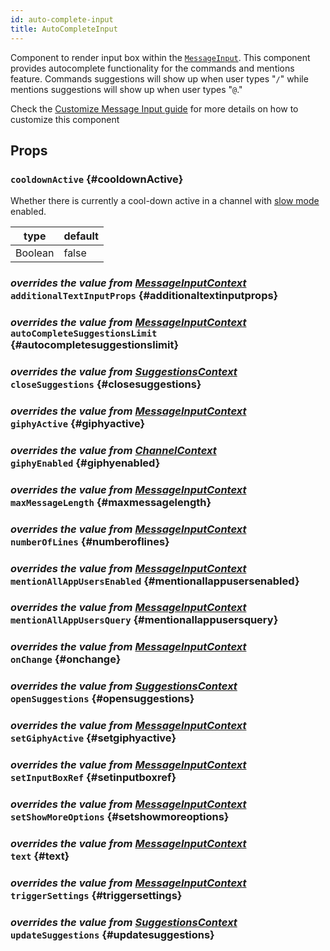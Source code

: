 ```yaml
---
id: auto-complete-input
title: AutoCompleteInput
---
```






Component to render input box within the [`MessageInput`](./message-input.mdx).
This component provides autocomplete functionality for the commands and mentions feature.
Commands suggestions will show up when user types "`/`" while mentions suggestions will show up when user types "`@`."

Check the [Customize Message Input guide](../guides/custom-message-input.mdx) for more details on how to customize this component

## Props

### `cooldownActive` {#cooldownActive}

Whether there is currently a cool-down active in a channel with [slow mode](https://getstream.io/chat/docs/javascript/slow_mode/?language=javascript#channel-slow-mode) enabled.

| type    | default |
| ------- | ------- |
| Boolean | false   |

### <div class="label description">_overrides the value from [MessageInputContext](../../contexts/message-input-context#additionaltextinputprops)_</div> `additionalTextInputProps` {#additionaltextinputprops}

<AdditionalTextInputProps />

### <div class="label description">_overrides the value from [MessageInputContext](../../contexts/message-input-context#autocompletesuggestionslimit)_</div> `autoCompleteSuggestionsLimit` {#autocompletesuggestionslimit}

<AutoCompleteSuggestionsLimit />

### <div class="label description">_overrides the value from [SuggestionsContext](../../contexts/suggestions-context#closesuggestions)_</div> `closeSuggestions` {#closesuggestions}

<CloseSuggestions />

### <div class="label description">_overrides the value from [MessageInputContext](../../contexts/message-input-context#giphyactive)_</div> `giphyActive` {#giphyactive}

<GiphyActive />

### <div class="label description">_overrides the value from [ChannelContext](../../contexts/channel-context#giphyenabled)_</div> `giphyEnabled` {#giphyenabled}

<GiphyEnabled />

### <div class="label description">_overrides the value from [MessageInputContext](../../contexts/message-input-context#maxmessagelength)_</div> `maxMessageLength` {#maxmessagelength}

<MaxMessageLength />

### <div class="label description">_overrides the value from [MessageInputContext](../../contexts/message-input-context#numberoflines)_</div> `numberOfLines` {#numberoflines}

<NumberOfLines />

### <div class="label description">_overrides the value from [MessageInputContext](../../contexts/message-input-context#mentionallappusersenabled)_</div> `mentionAllAppUsersEnabled` {#mentionallappusersenabled}

<MentionAllAppUsersEnabled />

### <div class="label description">_overrides the value from [MessageInputContext](../../contexts/message-input-context#mentionallappusersquery)_</div> `mentionAllAppUsersQuery` {#mentionallappusersquery}

<MentionAllAppUsersQuery />

### <div class="label description">_overrides the value from [MessageInputContext](../../contexts/message-input-context#onchange)_</div> `onChange` {#onchange}

<OnChange />

### <div class="label description">_overrides the value from [SuggestionsContext](../../contexts/suggestions-context#opensuggestions)_</div> `openSuggestions` {#opensuggestions}

<OpenSuggestions />

### <div class="label description">_overrides the value from [MessageInputContext](../../contexts/message-input-context#setgiphyactive)_</div> `setGiphyActive` {#setgiphyactive}

<SetGiphyActive />

### <div class="label description">_overrides the value from [MessageInputContext](../../contexts/message-input-context#setinputboxref)_</div> `setInputBoxRef` {#setinputboxref}

<SetInputBoxRef />

### <div class="label description">_overrides the value from [MessageInputContext](../../contexts/message-input-context#setshowmoreoptions)_</div> `setShowMoreOptions` {#setshowmoreoptions}

<SetShowMoreOptions />

### <div class="label description">_overrides the value from [MessageInputContext](../../contexts/message-input-context#text)_</div> `text` {#text}

<Text />

### <div class="label description">_overrides the value from [MessageInputContext](../../contexts/message-input-context#triggersettings)_</div> `triggerSettings` {#triggersettings}

<TriggerSettings />

### <div class="label description">_overrides the value from [SuggestionsContext](../../contexts/suggestions-context#updatesuggestions)_</div> `updateSuggestions` {#updatesuggestions}

<UpdateSuggestions />
